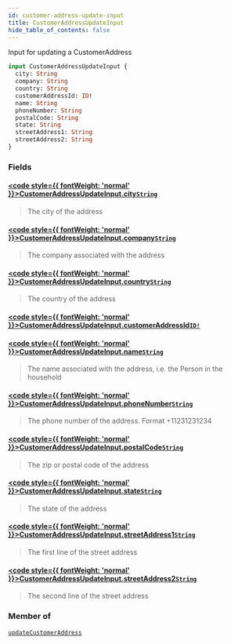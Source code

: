 ```yaml
---
id: customer-address-update-input
title: CustomerAddressUpdateInput
hide_table_of_contents: false
---
```








Input for updating a CustomerAddress

```graphql
input CustomerAddressUpdateInput {
  city: String
  company: String
  country: String
  customerAddressId: ID!
  name: String
  phoneNumber: String
  postalCode: String
  state: String
  streetAddress1: String
  streetAddress2: String
}
```


### Fields

#### [<code style={{ fontWeight: 'normal' }}>CustomerAddressUpdateInput.<b>city</b></code>](#)<Bullet />[`String`](/demand/api/graphql-admin/reference/scalars/string) <Badge class="secondary" text="scalar"/>
> The city of the address
> 

#### [<code style={{ fontWeight: 'normal' }}>CustomerAddressUpdateInput.<b>company</b></code>](#)<Bullet />[`String`](/demand/api/graphql-admin/reference/scalars/string) <Badge class="secondary" text="scalar"/>
> The company associated with the address
> 

#### [<code style={{ fontWeight: 'normal' }}>CustomerAddressUpdateInput.<b>country</b></code>](#)<Bullet />[`String`](/demand/api/graphql-admin/reference/scalars/string) <Badge class="secondary" text="scalar"/>
> The country of the address
> 

#### [<code style={{ fontWeight: 'normal' }}>CustomerAddressUpdateInput.<b>customerAddressId</b></code>](#)<Bullet />[`ID!`](/demand/api/graphql-admin/reference/scalars/id) <Badge class="secondary" text="non-null"/> <Badge class="secondary" text="scalar"/>
> 
> 

#### [<code style={{ fontWeight: 'normal' }}>CustomerAddressUpdateInput.<b>name</b></code>](#)<Bullet />[`String`](/demand/api/graphql-admin/reference/scalars/string) <Badge class="secondary" text="scalar"/>
> The name associated with the address, i.e. the Person in the household
> 

#### [<code style={{ fontWeight: 'normal' }}>CustomerAddressUpdateInput.<b>phoneNumber</b></code>](#)<Bullet />[`String`](/demand/api/graphql-admin/reference/scalars/string) <Badge class="secondary" text="scalar"/>
> The phone number of the address. Format +11231231234
> 

#### [<code style={{ fontWeight: 'normal' }}>CustomerAddressUpdateInput.<b>postalCode</b></code>](#)<Bullet />[`String`](/demand/api/graphql-admin/reference/scalars/string) <Badge class="secondary" text="scalar"/>
> The zip or postal code of the address
> 

#### [<code style={{ fontWeight: 'normal' }}>CustomerAddressUpdateInput.<b>state</b></code>](#)<Bullet />[`String`](/demand/api/graphql-admin/reference/scalars/string) <Badge class="secondary" text="scalar"/>
> The state of the address
> 

#### [<code style={{ fontWeight: 'normal' }}>CustomerAddressUpdateInput.<b>streetAddress1</b></code>](#)<Bullet />[`String`](/demand/api/graphql-admin/reference/scalars/string) <Badge class="secondary" text="scalar"/>
> The first line of the street address
> 

#### [<code style={{ fontWeight: 'normal' }}>CustomerAddressUpdateInput.<b>streetAddress2</b></code>](#)<Bullet />[`String`](/demand/api/graphql-admin/reference/scalars/string) <Badge class="secondary" text="scalar"/>
> The second line of the street address
> 



### Member of

[`updateCustomerAddress`](/demand/api/graphql-admin/reference/mutations/update-customer-address)  <Badge class="secondary" text="mutation"/>



